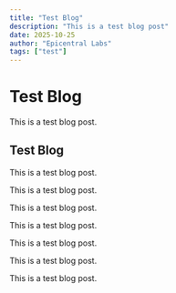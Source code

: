 ```yaml
---
title: "Test Blog"
description: "This is a test blog post"
date: 2025-10-25
author: "Epicentral Labs"
tags: ["test"]
---
```


# Test Blog

This is a test blog post.

## Test Blog

This is a test blog post.

This is a test blog post.

This is a test blog post.

This is a test blog post.

This is a test blog post.

This is a test blog post.

This is a test blog post.